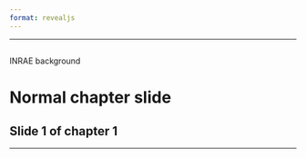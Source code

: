 ```yaml
---
format: revealjs
---
```


---

##  {#inrae-background data-menu-title="INRAE background" background-image="images/ae_light.png"}

<div class="page-center">
<div class="custom-subtitle"> INRAE background  </div>
</div>


# Normal chapter slide {background-image="images/ae_light.png"}

## Slide 1 of chapter 1 {background-image="images/ae_light.png"}
<hr>

